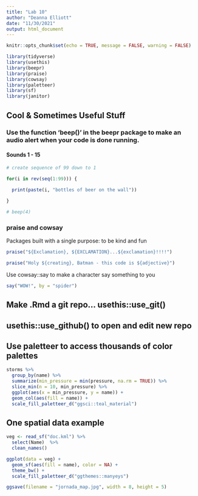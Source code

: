 ```yaml
---
title: "Lab 10"
author: "Deanna Elliott"
date: "11/30/2021"
output: html_document
---
```


```r
knitr::opts_chunk$set(echo = TRUE, message = FALSE, warning = FALSE)

library(tidyverse)
library(usethis)
library(beepr) 
library(praise)
library(cowsay) 
library(paletteer) 
library(sf) 
library(janitor)
```

## Cool & Sometimes Useful Stuff

### Use the function 'beep()' in the beepr package to make an audio alert when your code is done running.

#### Sounds 1 - 15

```r

# create sequence of 99 down to 1

for(i in rev(seq(1:99))) {
  
  print(paste(i, "bottles of beer on the wall"))

} 

# beep(4)
```


### praise and cowsay

Packages built with a single purpose: to be kind and fun

```r

praise("${Exclamation}, ${EXCLAMATION}...${exclamation}!!!!")

praise("Holy ${creating}, Batman - this code is ${adjective}")
```
Use cowsay::say to make a character say something to you

```r

say("WOW!", by = "spider")
```

## Make .Rmd a git repo... usethis::use_git()

## usethis::use_github() to open and edit new repo

## Use paletteer to access thousands of color palettes

```r

storms %>% 
  group_by(name) %>% 
  summarize(min_pressure = min(pressure, na.rm = TRUE)) %>% 
  slice_min(n = 10, min_pressure) %>% 
  ggplot(aes(x = min_pressure, y = name)) +
  geom_col(aes(fill = name)) +
  scale_fill_paletteer_d("ggsci::teal_material")
```

## One spatial data example

```r

veg <- read_sf("doc.kml") %>% 
  select(Name)  %>% 
  clean_names()

ggplot(data = veg) +
  geom_sf(aes(fill = name), color = NA) +
  theme_bw() +
  scale_fill_paletteer_d("ggthemes::manyeys")


```

```r

ggsave(filename = "jornada_map.jpg", width = 8, height = 5)
```

